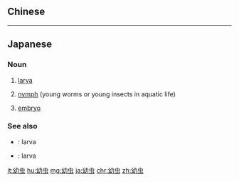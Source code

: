 {{also|幼蟲}}
==Chinese==
{{zh-see|幼蟲}}

----

==Japanese==
{{ja-kanjitab|幼|虫}}

===Noun===
{{ja-noun|ようちゅう}}

# {{lb|ja|entomology|sort=ようちゅう}} [[larva]]
# {{lb|ja|entomology|sort=ようちゅう}} [[nymph]] (young worms or young insects in aquatic life)
# [[embryo]]

===See also===
* {{ja-r|幼生|ようせい}}: larva
* {{ja-r|幼体|ようたい}}: larva

[[it:幼虫]]
[[hu:幼虫]]
[[mg:幼虫]]
[[ja:幼虫]]
[[chr:幼虫]]
[[zh:幼虫]]